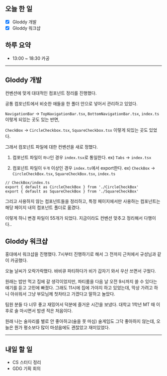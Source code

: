 ## 오늘 한 일

- [x] Gloddy 개발
- [x] Gloddy 워크샵

## 하루 요약

- 13:00 ~ 18:30 카공

---

## Gloddy 개발

컨벤션에 맞게 대대적인 컴포넌트 정리를 진행했다.

공통 컴포넌트에서 비슷한 애들을 한 폴더 안으로 넣어서 관리하고 있었다.

`NavigationBar` -> `TopNavigationBar.tsx`, `BottomNavigationBar.tsx`, `index.ts` 이렇게 되있는 곳도 있는 반면,

`CheckBox` -> `CircleCheckbox.tsx`, `SquareCheckbox.tsx` 이렇게 되있는 곳도 있었다.

그래서 컴포넌트 파일에 대한 컨벤션을 새로 정했다.

1. 컴포넌트 파일이 `하나`인 경우 `index.tsx`로 통일한다. ex) `Tabs` -> `index.tsx`

2. 컴포넌트 파일이 `두개` 이상인 경우 `index.ts`에서 export한다. ex) `CheckBox` -> `CircleCheckBox.tsx`, `SquareCheckBox.tsx`, `index.ts`

```tsx
// CheckBox/index.ts
export { default as CircleCheckBox } from './CircleCheckBox'
export { default as SquareCheckBox } from './SquareCheckBox'
```

그리고 사용하지 않는 컴포넌트들을 정리하고, 특정 페이지에서만 사용하는 컴포넌트는 해당 페이지 내의 컴포넌트 폴더로 옮겼다.

이렇게 하니 변경 파일이 55개가 되었다. 지금이라도 컨벤션 맞추고 정리해서 다행이다..

## Gloddy 워크샵

홍대에서 워크샵을 진행했다. 7시부터 진행하기로 해서 그 전까지 근처에서 규성님과 같이 카공했다.

오늘 날씨가 오락가락했다. 바비큐 파티하다가 비가 갑자기 와서 우산 쓰면서 구웠다.

원래는 밥만 먹고 집에 갈 생각이었지만, 파티룸을 다음 날 오전 9시까지 쓸 수 있다는 얘기를 듣고 고민에 빠졌다. 그래도 11시에 집에 가야지 하고 있었는데, 막상 가려고 하니 아쉬워서 그냥 부모님께 첫차타고 가겠다고 말하고 놀았다.

팀원 분들 다 너무 좋고 재밌어서 덕분에 즐거운 시간을 보냈다. 대학교 1학년 MT 때 이후로 술 마시면서 밤샌 적은 처음이다.

원래 나는 술자리를 별로 안 좋아하고(술을 못 마심) 술게임도 그닥 좋아하지 않는데, 오늘은 뭔가 평소보다 많이 마셨음에도 괜찮았고 재미있었다.

---

## 내일 할 일

- CS 스터디 정리
- GDG 기획 회의
